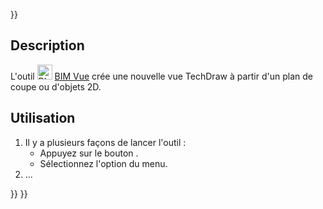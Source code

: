 <languages/>
{{UnfinishedDocu{{#translation:}}}}

{{Docnav/fr
|[[BIM_TDPage/fr|Page Techdraw]]
|[[BIM_SetWPTop/fr|Plan de travail en haut]]
|[[BIM_Workbench/fr|Atelier BIM]]
|IconR=BIM_TDPage.svg
|IconR=BIM_SetWPTop.svg
|IconC=Workbench_BIM.svg
}}

<div class="mw-translate-fuzzy">
{{GuiCommand/fr
|Name=BIM TDView
|Name/fr=BIM Vue
|MenuLocation=Annotation → Insérer une vue
|Workbenches=[[BIM_Workbench/fr|BIM]]
|Shortcut=
|Version=1.0
|SeeAlso=
}}
</div>

<span id="Description"></span>
==Description==

L'outil [[Image:BIM_TDView.svg|24px]] [[BIM_TDView/fr|BIM Vue]] crée une nouvelle vue TechDraw à partir d'un plan de coupe ou d'objets 2D.

<span id="Usage"></span>
==Utilisation==

<div class="mw-translate-fuzzy">
# Il y a plusieurs façons de lancer l'outil :
#* Appuyez sur le bouton {{Button|[[Image:BIM_TDView.svg|16px]] [[BIM_TDView/fr|Insérer une vue]]}}.
#* Sélectionnez l'option {{MenuCommand|Annotation → [[Image:BIM_TDView.svg|16px]] Insérer une vue}} du menu.
# ...
</div>


{{Docnav/fr
|[[BIM_TDPage/fr|Page Techdraw]]
|[[BIM_SetWPTop/fr|Plan de travail en haut]]
|[[BIM_Workbench/fr|Atelier BIM]]
|IconR=BIM_TDPage.svg
|IconR=BIM_SetWPTop.svg
|IconC=Workbench_BIM.svg
}}

{{BIM_Tools_navi{{#translation:}}}}
{{Userdocnavi{{#translation:}}}}